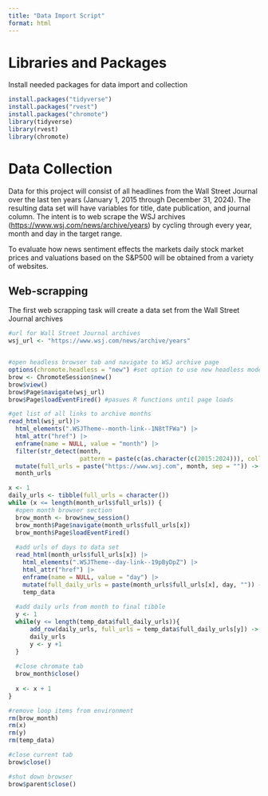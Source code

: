 ```yaml
---
title: "Data Import Script"
format: html
---
```


# Libraries and Packages

Install needed packages for data import and collection

```r
install.packages("tidyverse")
install.packages("rvest")
install.packages("chromote")
library(tidyverse)
library(rvest)
library(chromote)
```

# Data Collection

Data for this project will consist of all headlines from the Wall Street Journal over the last ten years (January 1, 2015 through December 31, 2024). The resulting data set will have variables for title, date publication, and journal column. The intent is to web scrape the WSJ archives (<https://www.wsj.com/news/archive/years>) by cycling through every year, month and day in the target range.

To evaluate how news sentiment effects the markets daily stock market prices and valuations based on the S&P500 will be obtained from a variety of websites.

## Web-scrapping

The first web scrapping task will create a data set from the Wall Street Journal archives

```r
#url for Wall Street Journal archives
wsj_url <- "https://www.wsj.com/news/archive/years"


#open headless browser tab and navigate to WSJ archive page
options(chromote.headless = "new") #set option to use new headless mode
brow <- ChromoteSession$new()
brow$view()
brow$Page$navigate(wsj_url)
brow$Page$loadEventFired() #pasues R functions until page loads

#get list of all links to archive months
read_html(wsj_url)|>
  html_elements(".WSJTheme--month-link--1N8tTFWa") |>
  html_attr("href") |>
  enframe(name = NULL, value = "month") |>
  filter(str_detect(month, 
                    pattern = paste(c(as.character(c(2015:2024))), collapse = "|"))) |>
  mutate(full_urls = paste("https://www.wsj.com", month, sep = "")) ->
  month_urls

x <- 1
daily_urls <- tibble(full_urls = character())
while (x <= length(month_urls$full_urls)) {
  #open month browser section
  brow_month <- brow$new_session()
  brow_month$Page$navigate(month_urls$full_urls[x])
  brow_month$Page$loadEventFired()
  
  #add urls of days to data set
  read_html(month_urls$full_urls[x]) |>
    html_elements(".WSJTheme--day-link--19pByDpZ") |>
    html_attr("href") |>
    enframe(name = NULL, value = "day") |>
    mutate(full_daily_urls = paste(month_urls$full_urls[x], day, "")) ->
    temp_data
  
  #add daily urls from month to final tibble
  y <- 1
  while(y <= length(temp_data$full_daily_urls)){
      add_row(daily_urls, full_urls = temp_data$full_daily_urls[y]) ->
      daily_urls
      y <- y +1
  }
  
  #close chromate tab
  brow_month$close()
  
  x <- x + 1
}

#remove loop items from environment
rm(brow_month)
rm(x)
rm(y)
rm(temp_data)

#close current tab
brow$close()

#shut down browser
brow$parent$close()
```
